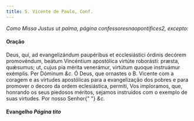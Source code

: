 ```yaml
---
title: S. Vicente de Paulo, Conf.
---
```


<em>Como Missa Justus ut palma, página confessoresnaopontifices2, excepto:</em>


#### Oração
<div class="grid grid-cols-2 gap-5">
  <span class="text-justify">
    Deus, qui, ad evangelizándum paupéribus et ecclesiástici órdinis decórem
    promovéndum, beátum Vincéntium apostólica virtúte roborásti: præsta,
    quǽsumus; ut, cujus pia mérita venerámur, virtútum quoque instruámur
    exémplis. Per Dóminum <em>&c.</em>
  </span>
  <span class="text-justify">
    Ó Deus, que ornastes o B. Vicente com a coragem e as virtudes apostólicas
    para a evangelização dos pobres e para promover o decoro da ordem
    eclesiástica, permiti, Vos imploramos, que, honrando os seus piedosos
    méritos, sejamos instruídos com o exemplo de suas virtudes. Por nosso Senhor{" "}
    <em>&c.</em>
  </span>
</div>

<h4 class="text-center">
  Evangelho <em>Página tito</em>
</h4>

